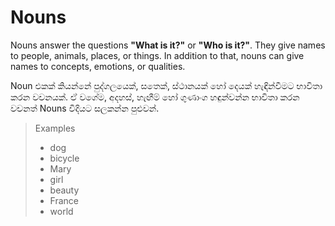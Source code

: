 # Nouns

Nouns answer the questions **"What is it?"** or **"Who is it?"**. They give names to people, animals, places, or things. In addition to that, nouns can give names to concepts, emotions, or qualities.

 
<Translation>
Noun එකක් කියන්නේ පුද්ගලයෙක්, සතෙක්, ස්ථානයක් හෝ දෙයක් හැඳින්වීමට භාවිතා කරන වචනයක්. ඒ වගේම, අදහස්, හැඟීම් හෝ ගුණාංග හඳුන්වන්න භාවිතා කරන වචනත් Nouns විදියට සලකන්න පුළුවන්.
</Translation>

> Examples
>
> - dog
> - bicycle
> - Mary
> - girl
> - beauty
> - France
> - world
